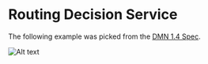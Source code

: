
<Meta title="Use cases/Loan Originations/Routing Decision Service/Overview" />

# Routing Decision Service

The following example was picked from the [DMN 1.4 Spec](https://www.omg.org/spec/DMN/1.4/Beta1/PDF#page=180).

<p>
  <img src={routingDecisionService} alt="Alt text" title="title" />
</p>
